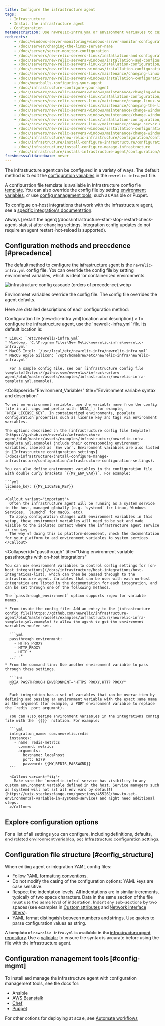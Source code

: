 ```yaml
---
title: Configure the infrastructure agent
tags:
  - Infrastructure
  - Install the infrastructure agent
  - Configuration
metaDescription: Use newrelic-infra.yml or environment variables to customize New Relic's infrastructure agent settings like license key or custom attributes.
redirects:
    - /docs/windows-server-monitoring/windows-server-monitor-configuration
    - /docs/server/changing-the-linux-server-name
    - /docs/server/server-monitor-configuration
    - /docs/servers/new-relic-servers-linux/installation-and-configuration/server-monitor-nrsysmondcfg-settings
    - /docs/servers/new-relic-servers-windows/installation-and-configuration/windows-server-monitor-configuration
    - /docs/servers/new-relic-servers-linux/installation-configuration/server-monitor-nrsysmondcfg-settings
    - /docs/servers/new-relic-servers-windows/installation-configuration/server-windows-configuration
    - /docs/servers/new-relic-servers-linux/maintenance/changing-linux-server-name
    - /docs/servers/new-relic-servers-windows/installation-configuration/configuring-servers-windows
    - /docs/meatballs-configuring-your-agent
    - /docs/infrastructure-configure-your-agent
    - /docs/servers/new-relic-servers-windows/maintenance/changing-windows-server-name
    - /docs/servers/new-relic-servers-linux/installation-configuration/configuring-servers-linux
    - /docs/servers/new-relic-servers-linux/maintenance/change-linux-server-name
    - /docs/servers/new-relic-servers-linux/maintenance/changing-the-linux-server-name
    - /docs/servers/new-relic-servers-windows/maintenance/change-windows-server-name
    - /docs/servers/new-relic-servers-windows/maintenance/change-windows-host-name
    - /docs/servers/new-relic-servers-linux/installation-configuration/linux-configuration-new-relic-servers
    - /docs/servers/new-relic-servers-linux/maintenance/change-server-name-new-relic-servers-linux
    - /docs/servers/new-relic-servers-windows/installation-configuration/configure-servers-windows
    - /docs/servers/new-relic-servers-windows/maintenance/change-windows-hostname
    - /docs/infrastructure/new-relic-infrastructure/configuration/configure-infrastructure-agent
    - /docs/infrastructure/install-configure-infrastructure/configuration/configure-infrastructure-agent
    - /docs/infrastructure/install-configure-manage-infrastructure
    - /docs/infrastructure/install-infrastructure-agent/configuration/configure-infrastructure-agent
freshnessValidatedDate: never
---
```


The infrastructure agent can be configured in a variety of ways. The default method is to edit the [configuration variables](/docs/infrastructure/install-configure-infrastructure/configuration/infrastructure-configuration-settings) in the `newrelic-infra.yml` file.

A configuration file template is available in [Infrastructure config file template](https://github.com/newrelic/infrastructure-agent/blob/master/assets/examples/infrastructure/newrelic-infra-template.yml.example). You can also override the config file by setting [environment variables](#Environment_Variables), or use [config management tools](#config-mgmt), such as Ansible or Puppet.

To configure on-host integrations that work with the infrastructure agent, see a [specific integration's documentation](/docs/integrations/host-integrations/get-started/introduction-host-integrations).

<Callout variant="important">
  Always [restart the agent](/docs/infrastructure-start-stop-restart-check-agent-status) after changing settings.
  Integration config updates do not require an agent restart (hot-reload is supported).
</Callout>

## Configuration methods and precedence [#precedence]

The default method to configure the infrastructure agent is the `newrelic-infra.yml` config file. You can override the config file by setting environment variables, which is ideal for containerized environments.

<img
  title="infrastructure config cascade (orders of precedence).webp"
  alt="infrastructure config cascade (orders of precedence).webp"
  src="/images/infrastructure_diagram_cascade-config.webp"
/>

<figcaption>
  Environment variables override the config file. The config file overrides the agent defaults.
</figcaption>

Here are detailed descriptions of each configuration method:

<CollapserGroup>
  <Collapser
    id="config-file"
    title={<>Configuration file (<InlineCode>newrelic-infra.yml</InlineCode>) location and description</>}
  >
    To configure the infrastructure agent, use the `newrelic-infra.yml` file. Its default location is:

    * Linux: `/etc/newrelic-infra.yml`
    * Windows: `C:\Program Files\New Relic\newrelic-infra\newrelic-infra.yml`
    * MacOS Intel: `/usr/local/etc/newrelic-infra/newrelic-infra.yml`
    * MacOS Apple Silicon: `/opt/homebrew/etc/newrelic-infra/newrelic-infra.yml`

      For a sample config file, see our [infrastructure config file template](https://github.com/newrelic/infrastructure-agent/blob/master/assets/examples/infrastructure/newrelic-infra-template.yml.example).
  </Collapser>

  <Collapser
    id="Environment_Variables"
    title="Environment variable syntax and description"
  >
    To set an environment variable, use the variable name from the config file in all caps and prefix with `NRIA_`; for example, `NRIA_LICENSE_KEY`. In containerized environments, populate configuration properties such as license key and tags via environment variables.

    The options described in the [infrastructure config file template](https://github.com/newrelic/infrastructure-agent/blob/master/assets/examples/infrastructure/newrelic-infra-template.yml.example) include their corresponding environment variables, labeled as `Env var`. Environment variables are also listed in [Infrastructure configuration settings](/docs/infrastructure/install-configure-manage-infrastructure/configuration/infrastructure-configuration-settings).

    You can also define environment variables in the configuration file with double curly brackets `{{MY_ENV_VAR}}`. For example:

    ```yml
    license_key: {{MY_LICENSE_KEY}}
    ```

    <Callout variant="important">
      Often the infrastructure agent will be running as a system service in the host, managed globally (e.g. `systemd` for Linux, Windows Services, `launchd` for macOS, etc).
      To apply configuration changes with environment variables in this setup, these environment variables will need to be set and made visible to the isolated context where the infrastructure agent service is running.
      The way of doing this is platform-dependent, check the documentation for your platform to add environment variables to system services.
    </Callout>
  </Collapser>

  <Collapser
    id="passthrough"
    title="Using environment variable passthroughs with on-host integrations"
  >
    You can use environment variables to control config settings for [on-host integrations](/docs/infrastructure/host-integrations/host-integrations-list), which can then be passed through to the infrastructure agent. Variables that can be used with each on-host integration are listed in the documentation for each integration, and can be set through one of the following methods.

    The `passthrough_environment` option supports regex for variable names.

    * From inside the config file: Add an entry to the [infrastructure config file](https://github.com/newrelic/infrastructure-agent/blob/master/assets/examples/infrastructure/newrelic-infra-template.yml.example) to allow the agent to get the environment variables you've set.

      ```yml
      passthrough_environment:
        - HTTPS_PROXY
        - HTTP_PROXY
        - HTTP.*
        - .* 
      ```
    * From the command line: Use another environment variable to pass through these settings.

      ```ini
      NRIA_PASSTHROUGH_ENVIRONMENT="HTTPS_PROXY,HTTP_PROXY"
      ```

      Each integration has a set of variables that can be overwritten by defining and passing an environment variable with the exact same name as the argument (for example, a PORT environment variable to replace the `redis` port argument).

      You can also define environment variables in the integrations config file with the `{{}}` notation. For example:

      ```yml
      integration_name: com.newrelic.redis
      instances:
        - name: redis-metrics
          command: metrics
          arguments:
            hostname: localhost
            port: 6379
            password: {{MY_REDIS_PASSWORD}}
      ```

      <Callout variant="tip">
        Make sure the `newrelic-infra` service has visibility to any custom environment variable defined in the host. Service managers such as [systemd will not set all env vars by default](https://unix.stackexchange.com/questions/455261/how-to-set-environmental-variable-in-systemd-service) and might need additional steps.
      </Callout>
  </Collapser>
</CollapserGroup>

## Explore configuration options

For a list of all settings you can configure, including definitions, defaults, and related environment variables, see [Infrastructure configuration settings](/docs/infrastructure/install-configure-infrastructure/configuration/infrastructure-configuration-settings).

## Configuration file structure [#config_structure]

When editing agent or integration YAML config files:

* Follow [YAML formatting conventions](https://en.wikipedia.org/wiki/YAML).
* Do not modify the casing of the configuration options: YAML keys are case sensitive.
* Respect the indentation levels. All indentations are in similar increments, typically of two space characters. Data in the same section of the file must use the same level of indentation. Indent any sub-sections by two spaces (see examples in [Custom attributes](/docs/infrastructure/install-configure-infrastructure/configuration/infrastructure-configuration-settings#custom-attributes) and [Network interface filters](/docs/infrastructure/install-configure-infrastructure/configuration/infrastructure-configuration-settings#network-interface-filters)).
* YAML format distinguish between numbers and strings. Use quotes to parse configuration values as string.

A template of `newrelic-infra.yml` is available in the [infrastructure agent repository](https://github.com/newrelic/infrastructure-agent/blob/master/assets/examples/infrastructure/newrelic-infra-template.yml.example). Use a [validator](http://www.yamllint.com/) to ensure the syntax is accurate before using the file with the infrastructure agent.

## Configuration management tools [#config-mgmt]

To install and manage the infrastructure agent with configuration management tools, see the docs for:

* [Ansible](/docs/infrastructure/new-relic-infrastructure/config-management-tools/configure-new-relic-infrastructure-using-ansible)
* [AWS Beanstalk](/docs/infrastructure/install-infrastructure-agent/config-management-tools/configure-infrastructure-agent-aws-elastic-beanstalk)
* [Chef](/docs/infrastructure/new-relic-infrastructure/config-management-tools/configure-new-relic-infrastructure-using-chef)
* [Puppet](/docs/infrastructure/new-relic-infrastructure/config-management-tools/configure-new-relic-infrastructure-puppet)

For other options for deploying at scale, see [Automate workflows](https://developer.newrelic.com/automate-workflows).
